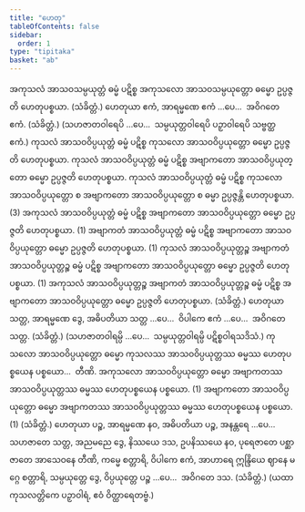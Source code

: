 ```yaml
---
title: "ဟေတု"
tableOfContents: false
sidebar:
  order: 1
type: "tipitaka"
basket: "ab"
---
```



<DynamicBreadcrumb />

<Division number="14">

<Paragraph number="1267">
အကုသလံ အာသဝသမ္ပယုတ္တံ ဓမ္မံ ပဋိစ္စ အကုသလော အာသဝသမ္ပယုတ္တော ဓမ္မော ဥပ္ပဇ္ဇတိ ဟေတုပစ္စယာ. (သံခိတ္တံ.)
</Paragraph>

<Paragraph number="1268">
ဟေတုယာ ဧကံ, အာရမ္မဏေ ဧကံ …ပေ…  အဝိဂတေ ဧကံ. (သံခိတ္တံ.)
</Paragraph>

<Paragraph number="1269">
(သဟဇာတဝါရေပိ …ပေ…  သမ္ပယုတ္တဝါရေပိ ပဉှာဝါရေပိ သဗ္ဗတ္ထ ဧကံ.)
</Paragraph>

</Division>
<Division number="15">

<Paragraph number="1270">
ကုသလံ အာသဝဝိပ္ပယုတ္တံ ဓမ္မံ ပဋိစ္စ ကုသလော အာသဝဝိပ္ပယုတ္တော ဓမ္မော ဥပ္ပဇ္ဇတိ ဟေတုပစ္စယာ. ကုသလံ အာသဝဝိပ္ပယုတ္တံ ဓမ္မံ ပဋိစ္စ အဗျာကတော အာသဝဝိပ္ပယုတ္တော ဓမ္မော ဥပ္ပဇ္ဇတိ ဟေတုပစ္စယာ. ကုသလံ အာသဝဝိပ္ပယုတ္တံ ဓမ္မံ ပဋိစ္စ ကုသလော အာသဝဝိပ္ပယုတ္တော စ အဗျာကတော အာသဝဝိပ္ပယုတ္တော စ ဓမ္မာ ဥပ္ပဇ္ဇန္တိ ဟေတုပစ္စယာ. (3)
</Paragraph>

<Paragraph number="1271">
အကုသလံ အာသဝဝိပ္ပယုတ္တံ ဓမ္မံ ပဋိစ္စ အဗျာကတော အာသဝဝိပ္ပယုတ္တော ဓမ္မော ဥပ္ပဇ္ဇတိ ဟေတုပစ္စယာ. (1)
</Paragraph>

<Paragraph number="1272">
အဗျာကတံ အာသဝဝိပ္ပယုတ္တံ ဓမ္မံ ပဋိစ္စ အဗျာကတော အာသဝဝိပ္ပယုတ္တော ဓမ္မော ဥပ္ပဇ္ဇတိ ဟေတုပစ္စယာ. (1)
</Paragraph>

<Paragraph number="1273">
ကုသလံ အာသဝဝိပ္ပယုတ္တဉ္စ အဗျာကတံ အာသဝဝိပ္ပယုတ္တဉ္စ ဓမ္မံ ပဋိစ္စ အဗျာကတော အာသဝဝိပ္ပယုတ္တော ဓမ္မော ဥပ္ပဇ္ဇတိ ဟေတုပစ္စယာ. (1)
</Paragraph>

<Paragraph number="1274">
အကုသလံ အာသဝဝိပ္ပယုတ္တဉ္စ အဗျာကတံ အာသဝဝိပ္ပယုတ္တဉ္စ ဓမ္မံ ပဋိစ္စ အဗျာကတော အာသဝဝိပ္ပယုတ္တော ဓမ္မော ဥပ္ပဇ္ဇတိ ဟေတုပစ္စယာ. (သံခိတ္တံ.)
</Paragraph>

</Division>
<Division number="16">

<Paragraph number="1275">
ဟေတုယာ သတ္တ, အာရမ္မဏေ ဒွေ, အဓိပတိယာ သတ္တ …ပေ…  ဝိပါကေ ဧကံ …ပေ…  အဝိဂတေ သတ္တ. (သံခိတ္တံ.)
</Paragraph>

<Paragraph number="1276">
(သဟဇာတဝါရမ္ပိ …ပေ…  သမ္ပယုတ္တဝါရမ္ပိ ပဋိစ္စဝါရသဒိသံ.)
</Paragraph>

</Division>
<Division number="17">

<Paragraph number="1277">
ကုသလော အာသဝဝိပ္ပယုတ္တော ဓမ္မော ကုသလဿ အာသဝဝိပ္ပယုတ္တဿ ဓမ္မဿ ဟေတုပစ္စယေန ပစ္စယော…  တီဏိ.
</Paragraph>

<Paragraph number="1278">
အကုသလော အာသဝဝိပ္ပယုတ္တော ဓမ္မော အဗျာကတဿ အာသဝဝိပ္ပယုတ္တဿ ဓမ္မဿ ဟေတုပစ္စယေန ပစ္စယော. (1)
</Paragraph>

<Paragraph number="1279">
အဗျာကတော အာသဝဝိပ္ပယုတ္တော ဓမ္မော အဗျာကတဿ အာသဝဝိပ္ပယုတ္တဿ ဓမ္မဿ ဟေတုပစ္စယေန ပစ္စယော. (1) (သံခိတ္တံ.)
</Paragraph>

</Division>
<Division number="18">

<Paragraph number="1280">
ဟေတုယာ ပဉ္စ, အာရမ္မဏေ နဝ, အဓိပတိယာ ပဉ္စ, အနန္တရေ …ပေ…  သဟဇာတေ သတ္တ, အညမညေ ဒွေ, နိဿယေ ဒသ, ဥပနိဿယေ နဝ, ပုရေဇာတေ ပစ္ဆာဇာတေ အာသေဝနေ တီဏိ, ကမ္မေ စတ္တာရိ, ဝိပါကေ ဧကံ, အာဟာရေ ဣန္ဒြိယေ ဈာနေ မဂ္ဂေ စတ္တာရိ, သမ္ပယုတ္တေ ဒွေ, ဝိပ္ပယုတ္တေ ပဉ္စ …ပေ…  အဝိဂတေ ဒသ. (သံခိတ္တံ.)
</Paragraph>

<Paragraph number="1281">
(ယထာ ကုသလတ္တိကေ ပဉှာဝါရံ, ဧဝံ ဝိတ္ထာရေတဗ္ဗံ.)
</Paragraph>
</Division>